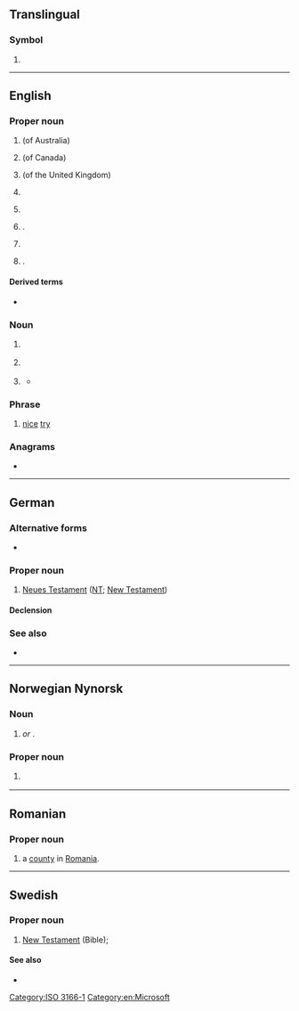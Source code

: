 {{also|n.t.|N.T.|N. T.|NT}}
==Translingual==

===Symbol===
{{head|mul|symbol}}

# {{n-g|The [[ISO]] 3166-1 two-letter (alpha-2) code for the [[Neutral Zone]].}}

[[Category:ISO 3166-1]]

----

==English==
{{wikipedia}}

===Proper noun===
{{en-proper noun}}

# {{initialism of|en|[[Northern Territory]]}} (of Australia)
#: {{coordinate terms|en|ACT|NSW|QLD|SA|TAS|VIC|WA}}
# {{initialism of|en|[[Northwest Territories]]}} (of Canada)
#: {{coordinate terms|en|AB|BC|MB|NB|NL|NS|NU|ON|PE|QC|SK|YT}}
# {{initialism of|en|{{w|National Trust for Places of Historic Interest or Natural Beauty}}}} (of the United Kingdom)
# {{lb|en|Christianity}} {{initialism of|en|[[New Testament]]}}
#: {{cot|en|OT}}
# {{initialism of|en|New Territories|t=region of Hong Kong}}
# {{lb|en|computing}} {{ellipsis of|en|{{w|Windows NT}}}}.
# {{lb|en|stock symbol}} {{abbreviation of|en|[[w:Nortel|Nortel]]}}
# {{abbreviation of|en|[[East Nusa Tenggara]]|dot=,}} {{place|en|province|c/Indonesia}}.

====Derived terms====
* {{l|en|NTFS}}

===Noun===
{{en-noun}}

# {{lb|en|music}} {{initialism of|en|neighbor tone}}
# {{lb|en|organic chemistry}} {{init of|en|[[neurotensin]]}}
# {{init of|en|[[neurotypical]]}}
#: {{coordinate terms|en|ND|t=[[neurodivergent]]}}
#* {{quote-journal|en|author=Harvey Blume|title=Autistics, freed from face-to-face encounters, are communicating in cyberspace.|work=The New York Times|date=1997-06-30|url=https://www.nytimes.com/1997/06/30/business/autistics-freed-from-face-to-face-encounters-are-communicating-in-cyberspace.html|issn=0362-4331|passage=This was brought home to me, an '''NT''', when I asked an autistic E-mail correspondent, who is mordantly expressive on line, what it would be like to meet.}}

===Phrase===
{{head|en|phrase}}

# {{lb|en|internet slang}} [[nice]] [[try]]

===Anagrams===
* {{anagrams|en|a=nt|TN|Tn|tn}}

[[Category:en:Microsoft]]

----

==German==

===Alternative forms===
* {{alter|de|N. T.}}

===Proper noun===
{{de-proper noun|n,(s)}}

# [[Neues Testament]] ([[#English|NT]]; [[New Testament]])

====Declension====
{{de-ndecl|n,(s).sg}}

===See also===
* {{l|de|AT}}

----

==Norwegian Nynorsk==

===Noun===
{{nn-noun-n1|NT-}}

# {{init of|nn|nytestament|nodot=1}} ''or'' '''{{l|nn|nytestamentet}}'''.

===Proper noun===
{{head|nn|proper noun|g=n}}

# {{init of|nn|Det nye testamentet}}
#: {{coordinate terms|nn|GT}}

----

==Romanian==

===Proper noun===
{{head|ro|proper noun}}

# {{abbreviation of|ro|Neamț|dot=,}} a [[county]] in [[Romania]].

----

==Swedish==

===Proper noun===
{{sv-proper noun|?|NT:s}}

# [[New Testament]] (Bible); {{abbreviation of|sv|Nya Testamentet}}

====See also====
* {{l|sv|GT}}